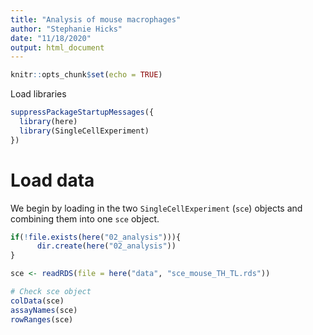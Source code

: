 ```yaml
---
title: "Analysis of mouse macrophages"
author: "Stephanie Hicks"
date: "11/18/2020"
output: html_document
---
```


```r
knitr::opts_chunk$set(echo = TRUE)
```

Load libraries

```r
suppressPackageStartupMessages({
  library(here)
  library(SingleCellExperiment)
})
```


# Load data 

We begin by loading in the two `SingleCellExperiment` (`sce`) objects and combining them into one `sce` object. 
```r
if(!file.exists(here("02_analysis"))){
      dir.create(here("02_analysis"))
}

sce <- readRDS(file = here("data", "sce_mouse_TH_TL.rds"))

# Check sce object
colData(sce)
assayNames(sce)
rowRanges(sce)
```

